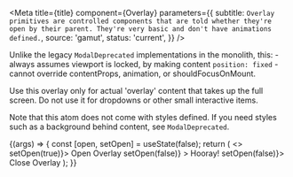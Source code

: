 
<Meta
  title={title}
  component={Overlay}
  parameters={{
    subtitle: `Overlay primitives are controlled components that are told whether they're open by their parent. They're very basic and don't have animations defined.`,
    source: 'gamut',
    status: 'current',
  }}
/>

Unlike the legacy `ModalDeprecated` implementations in the monolith, this: -always
assumes viewport is locked, by making content `position: fixed` - cannot override
contentProps, animation, or shouldFocusOnMount.

Use this overlay only for actual 'overlay' content that takes
up the full screen. Do not use it for dropdowns or other small
interactive items.

Note that this atom does not come with styles defined. If you need styles such as
a background behind content, see `ModalDeprecated`.

<Canvas>
  <Story name="Overlay">
    {(args) => {
      const [open, setOpen] = useState(false);
      return (
        <>
          <ButtonDeprecated onClick={() => setOpen(true)}>
            Open Overlay
          </ButtonDeprecated>
          <Container>
            <Overlay
              {...args}
              clickOutsideCloses
              isOpen={open}
              onRequestClose={() => setOpen(false)}
            >
              <Container>
                <Text size={48}>Hooray!</Text>
                <ButtonDeprecated onClick={() => setOpen(false)}>
                  Close Overlay
                </ButtonDeprecated>
              </Container>
            </Overlay>
          </Container>
        </>
      );
    }}
  </Story>
</Canvas>

<PropsTable story="Overlay" />
